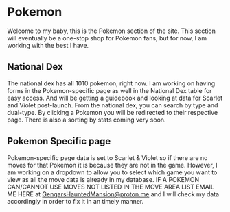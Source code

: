 # Pokemon

Welcome to my baby, this is the Pokemon section of the site.
This section will eventually be a one-stop shop for Pokemon fans, but for now, I am working with the best I have.

## National Dex

The national dex has all 1010 pokemon, right now.
I am working on having forms in the Pokemon-specific page as well in the National Dex table for easy access.
And will be getting a guidebook and looking at data for Scarlet and Violet post-launch.
From the national dex, you can search by type and dual-type. 
By clicking a Pokemon you will be redirected to their respective page.
There is also a sorting by stats coming very soon.

## Pokemon Specific page

Pokemon-specific page data is set to Scarlet & Violet so if there are no moves for that Pokemon it is because they are not in the game.
However, I am working on a dropdown to allow you to select which game you want to view as all the move data is already in my database.
IF A POKEMON CAN/CANNOT USE MOVES NOT LISTED IN THE MOVE AREA LIST EMAIL ME HERE at GengarsHauntedMansion@proton.me and 
I will check my data accordingly in order to fix it in an timely manner.